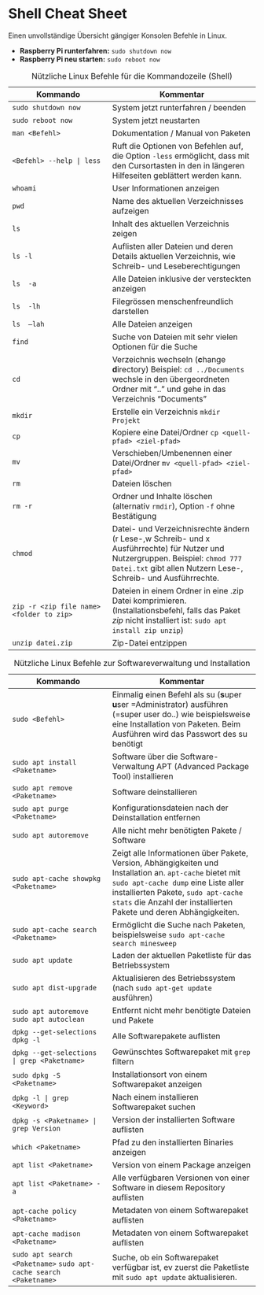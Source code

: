 # Shell Cheat Sheet

Einen unvollständige Übersicht gängiger Konsolen Befehle in Linux.

- **Raspberry Pi runterfahren:** `sudo shutdown now`
- **Raspberry Pi neu starten:** `sudo reboot now`


| Kommando                                  | Kommentar                                                    |
| ----------------------------------------- | ------------------------------------------------------------ |
| `sudo shutdown now`                       | System jetzt runterfahren / beenden                          |
| `sudo reboot now`                         | System jetzt neustarten                                      |
| `man <Befehl>`                            | Dokumentation / Manual von Paketen                           |
| `<Befehl> --help | less`                  | Ruft die Optionen von Befehlen auf, die Option `-less` ermöglicht, dass mit den Cursortasten in den in längeren Hilfeseiten geblättert werden kann. |
| `whoami`                                  | User Informationen anzeigen                                  |
| `pwd`                                     | Name des aktuellen Verzeichnisses aufzeigen                  |
| `ls`                                      | Inhalt des aktuellen Verzeichnis zeigen                      |
| `ls -l`                                   | Auflisten aller Dateien und deren Details aktuellen Verzeichnis, wie Schreib- und Leseberechtigungen |
| `ls  -a`                                  | Alle Dateien inklusive der versteckten  anzeigen |
| `ls  -lh`                                 | Filegrössen menschenfreundlich  darstellen       |
| `ls  –lah`                                | Alle Dateien anzeigen                            |
| `find`                                    | Suche von Dateien mit sehr vielen Optionen für die Suche     |
| `cd`                                      | Verzeichnis wechseln (**c**hange **d**irectory) Beispiel: `cd ../Documents` wechsle in den übergeordneten Ordner mit ".." und gehe in das Verzeichnis "Documents" |
| `mkdir`                                   | Erstelle ein Verzeichnis  `mkdir Projekt`                    |
| `cp`                                      | Kopiere eine Datei/Ordner `cp <quell-pfad> <ziel-pfad>`      |
| `mv`                                      | Verschieben/Umbenennen einer Datei/Ordner `mv <quell-pfad> <ziel-pfad>`   |
| `rm`                                      | Dateien löschen                                              |
| `rm -r`                                   | Ordner und Inhalte löschen (alternativ `rmdir`), Option `-f` ohne Bestätigung |
| `chmod`                                   | Datei- und Verzeichnisrechte ändern (r Lese-,w Schreib- und x Ausführrechte) für Nutzer und Nutzergruppen. Beispiel: `chmod 777 Datei.txt` gibt allen Nutzern Lese-, Schreib- und Ausführrechte. |
| `zip -r <zip file name> <folder to zip> ` | Dateien in einem Ordner in eine .zip Datei komprimieren. (Installationsbefehl, falls das Paket *zip* nicht installiert ist: `sudo apt install zip unzip`) |
| `unzip datei.zip`                         | Zip-Datei entzippen                                          |

Table: Nützliche Linux Befehle für die Kommandozeile (Shell) 

| Kommando                                  | Kommentar                                                    |
| ----------------------------------------- | ------------------------------------------------------------ |
| `sudo <Befehl>`                           | Einmalig einen Befehl als su (**s**uper **u**ser =Administrator) ausführen (=super user do..) wie beispielsweise eine Installation von Paketen. Beim Ausführen wird das Passwort des su benötigt |
| `sudo apt install <Paketname>`        | Software über die Software-Verwaltung APT (Advanced Package Tool) installieren |
| `sudo apt remove <Paketname>`         | Software deinstallieren                                      |
| `sudo apt purge <Paketname>`          | Konfigurationsdateien nach der Deinstallation entfernen       |
| `sudo apt autoremove`                 | Alle nicht mehr benötigten Pakete / Software                 |
| `sudo apt-cache showpkg <Paketname>`      | Zeigt alle Informationen über Pakete, Version, Abhängigkeiten und Installation an. `apt-cache` bietet mit `sudo apt-cache dump` eine Liste aller installierten Pakete, `sudo apt-cache stats` die Anzahl der installierten Pakete und deren Abhängigkeiten. |
| `sudo apt-cache search <Paketname>`       | Ermöglicht die Suche nach Paketen, beispielsweise `sudo apt-cache search minesweep` |
| `sudo apt update`                     | Laden der aktuellen Paketliste für das Betriebssystem        |
| `sudo apt dist-upgrade`               | Aktualisieren des Betriebssystem (nach `sudo apt-get update` ausführen) |
| `sudo apt autoremove` `sudo apt autoclean`   | Entfernt nicht mehr benötigte Dateien und Pakete |
| `dpkg --get-selections` `dpkg -l`| Alle Softwarepakete auflisten |
| `dpkg --get-selections | grep <Paketname>` | Gewünschtes Softwarepaket mit `grep` filtern |
| `sudo dpkg -S <Paketname>`| Installationsort von einem Softwarepaket anzeigen |
| `dpkg -l | grep <Keyword>`| Nach einem installieren Softwarepaket suchen |
| `dpkg -s <Paketname> | grep Version`| Version der installierten Software auflisten |
| `which <Paketname>` | Pfad zu den installierten Binaries anzeigen |
| `apt list <Paketname>`| Version von einem Package anzeigen |
| `apt list <Paketname> -a`| Alle verfügbaren Versionen von einer Software in diesem Repository auflisten |
| `apt-cache policy <Paketname>`| Metadaten von einem Softwarepaket auflisten |
| `apt-cache madison <Paketname>`| Metadaten von einem Softwarepaket auflisten |
| `sudo apt search <Paketname>`  `sudo apt-cache search <Paketname>` | Suche, ob ein Softwarepaket verfügbar ist, ev zuerst die Paketliste mit `sudo apt update` aktualisieren. |

Table: Nützliche Linux Befehle zur Softwareverwaltung und Installation
